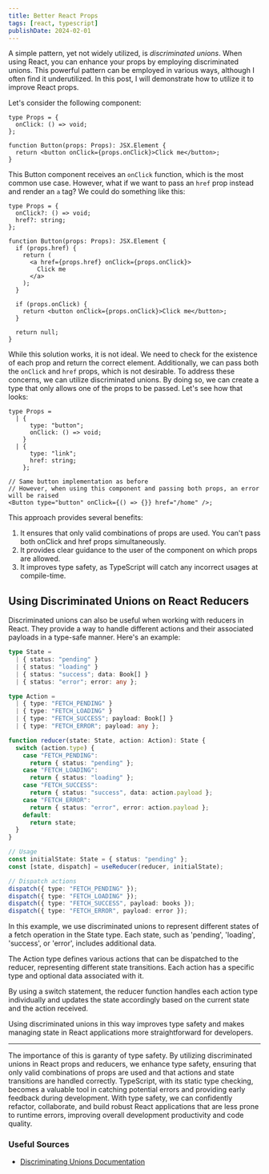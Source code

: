 ```yaml
---
title: Better React Props
tags: [react, typescript]
publishDate: 2024-02-01
---
```


A simple pattern, yet not widely utilized, is _discriminated unions_. When using React, you can enhance your props by employing discriminated unions. This powerful pattern can be employed in various ways, although I often find it underutilized. In this post, I will demonstrate how to utilize it to improve React props.

Let's consider the following component:

```tsx
type Props = {
  onClick: () => void;
};

function Button(props: Props): JSX.Element {
  return <button onClick={props.onClick}>Click me</button>;
}
```

This Button component receives an `onClick` function, which is the most common use case. However, what if we want to pass an `href` prop instead and render an `a` tag? We could do something like this:

```tsx
type Props = {
  onClick?: () => void;
  href?: string;
};

function Button(props: Props): JSX.Element {
  if (props.href) {
    return (
      <a href={props.href} onClick={props.onClick}>
        Click me
      </a>
    );
  }

  if (props.onClick) {
    return <button onClick={props.onClick}>Click me</button>;
  }

  return null;
}
```

While this solution works, it is not ideal. We need to check for the existence of each prop and return the correct element. Additionally, we can pass both the `onClick` and `href` props, which is not desirable. To address these concerns, we can utilize discriminated unions. By doing so, we can create a type that only allows one of the props to be passed. Let's see how that looks:

```tsx
type Props =
  | {
      type: "button";
      onClick: () => void;
    }
  | {
      type: "link";
      href: string;
    };

// Same button implementation as before
// However, when using this component and passing both props, an error will be raised
<Button type="button" onClick={() => {}} href="/home" />;
```

This approach provides several benefits:

1. It ensures that only valid combinations of props are used. You can't pass both onClick and href props simultaneously.
2. It provides clear guidance to the user of the component on which props are allowed.
3. It improves type safety, as TypeScript will catch any incorrect usages at compile-time.

## Using Discriminated Unions on React Reducers

Discriminated unions can also be useful when working with reducers in React. They provide a way to handle different actions and their associated payloads in a type-safe manner. Here's an example:

```ts
type State =
  | { status: "pending" }
  | { status: "loading" }
  | { status: "success"; data: Book[] }
  | { status: "error"; error: any };

type Action =
  | { type: "FETCH_PENDING" }
  | { type: "FETCH_LOADING" }
  | { type: "FETCH_SUCCESS"; payload: Book[] }
  | { type: "FETCH_ERROR"; payload: any };

function reducer(state: State, action: Action): State {
  switch (action.type) {
    case "FETCH_PENDING":
      return { status: "pending" };
    case "FETCH_LOADING":
      return { status: "loading" };
    case "FETCH_SUCCESS":
      return { status: "success", data: action.payload };
    case "FETCH_ERROR":
      return { status: "error", error: action.payload };
    default:
      return state;
  }
}

// Usage
const initialState: State = { status: "pending" };
const [state, dispatch] = useReducer(reducer, initialState);

// Dispatch actions
dispatch({ type: "FETCH_PENDING" });
dispatch({ type: "FETCH_LOADING" });
dispatch({ type: "FETCH_SUCCESS", payload: books });
dispatch({ type: "FETCH_ERROR", payload: error });
```

In this example, we use discriminated unions to represent different states of a fetch operation in the State type. Each state, such as 'pending', 'loading', 'success', or 'error', includes additional data.

The Action type defines various actions that can be dispatched to the reducer, representing different state transitions. Each action has a specific type and optional data associated with it.

By using a switch statement, the reducer function handles each action type individually and updates the state accordingly based on the current state and the action received.

Using discriminated unions in this way improves type safety and makes managing state in React applications more straightforward for developers.

---

The importance of this is garanty of type safety. By utilizing discriminated unions in React props and reducers, we enhance type safety, ensuring that only valid combinations of props are used and that actions and state transitions are handled correctly. TypeScript, with its static type checking, becomes a valuable tool in catching potential errors and providing early feedback during development. With type safety, we can confidently refactor, collaborate, and build robust React applications that are less prone to runtime errors, improving overall development productivity and code quality.

### Useful Sources

- [Discriminating Unions Documentation](https://www.typescriptlang.org/docs/handbook/unions-and-intersections.html#discriminating-unions)
